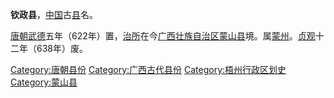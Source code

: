 '''钦政县'''，[[中国|中国]]古[[县|县]]名。

[[唐朝|唐朝]][[武德|武德]]五年（622年）置，[[治所|治所]]在今[[广西壮族自治区|广西壮族自治区]][[蒙山县|蒙山县]]境。属[[蒙州_(唐朝)|蒙州]]。[[貞觀_(唐朝)|贞观]]十二年（638年）废。

{{唐朝行政区划小作品}}
{{DEFAULTSORT:Q}}
[[Category:唐朝县份|Category:唐朝县份]]
[[Category:广西古代县份|Category:广西古代县份]]
[[Category:梧州行政区划史|Category:梧州行政区划史]]
[[Category:蒙山县|Category:蒙山县]]